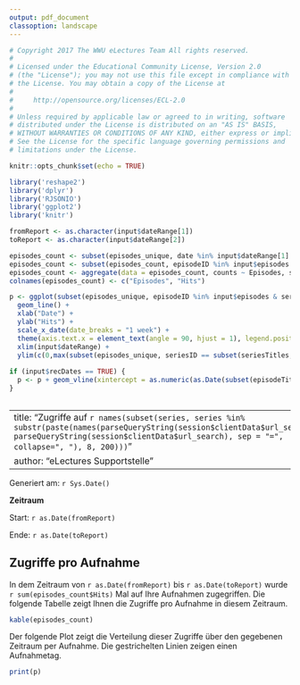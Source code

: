 ```yaml
---
output: pdf_document
classoption: landscape
---
```

```r
# Copyright 2017 The WWU eLectures Team All rights reserved.
#
# Licensed under the Educational Community License, Version 2.0
# (the "License"); you may not use this file except in compliance with
# the License. You may obtain a copy of the License at
#
#     http://opensource.org/licenses/ECL-2.0
#
# Unless required by applicable law or agreed to in writing, software
# distributed under the License is distributed on an "AS IS" BASIS,
# WITHOUT WARRANTIES OR CONDITIONS OF ANY KIND, either express or implied.
# See the License for the specific language governing permissions and
# limitations under the License.

knitr::opts_chunk$set(echo = TRUE)

library('reshape2')
library('dplyr')
library('RJSONIO')
library('ggplot2')
library('knitr')

fromReport <- as.character(input$dateRange[1])
toReport <- as.character(input$dateRange[2])

episodes_count <- subset(episodes_unique, date %in% input$dateRange[1]:input$dateRange[2])
episodes_count <- subset(episodes_count, episodeID %in% input$episodes & seriesID == substr(paste(names(parseQueryString(session$clientData$url_search)), parseQueryString(session$clientData$url_search), sep = "=", collapse=", "), 8, 200))
episodes_count <- aggregate(data = episodes_count, counts ~ Episodes, sum)
colnames(episodes_count) <- c("Episodes", "Hits")

p <- ggplot(subset(episodes_unique, episodeID %in% input$episodes & seriesID == subset(seriesTitles, ID == substr(paste(names(parseQueryString(session$clientData$url_search)), parseQueryString(session$clientData$url_search), sep = "=", collapse=", "), 8, 200))$ID), aes(x = date, y = counts, group = Episodes, color = Episodes)) +
  geom_line() +
  xlab("Date") +
  ylab("Hits") +
  scale_x_date(date_breaks = "1 week") +
  theme(axis.text.x = element_text(angle = 90, hjust = 1), legend.position="right", legend.title=element_text(size=25) , legend.text=element_text(size=20), legend.key.size=unit(15, "mm")) +
  xlim(input$dateRange) +
  ylim(c(0,max(subset(episodes_unique, seriesID == subset(seriesTitles, ID == substr(paste(names(parseQueryString(session$clientData$url_search)), parseQueryString(session$clientData$url_search), sep = "=", collapse=", "), 8, 200))$ID & date %in% input$dateRange[1]:input$dateRange[2])$counts)))
      
if (input$recDates == TRUE) {
  p <- p + geom_vline(xintercept = as.numeric(as.Date(subset(episodeTitles, ID %in% input$episodes)$Date)), linetype = "longdash")
}
      
```

---
title: "Zugriffe auf `r names(subset(series, series %in% substr(paste(names(parseQueryString(session$clientData$url_search)), parseQueryString(session$clientData$url_search), sep = "=", collapse=", "), 8, 200)))`"
author: "eLectures Supportstelle"
---
Generiert am: `r Sys.Date()`

**Zeitraum**

Start: `r as.Date(fromReport)`

Ende: `r as.Date(toReport)`

## Zugriffe pro Aufnahme
In dem Zeitraum von `r as.Date(fromReport)` bis `r as.Date(toReport)` wurde `r sum(episodes_count$Hits)` Mal auf Ihre Aufnahmen zugegriffen. Die folgende Tabelle zeigt Ihnen die Zugriffe pro Aufnahme in diesem Zeitraum.

```r
kable(episodes_count)
```

Der folgende Plot zeigt die Verteilung dieser Zugriffe über den gegebenen Zeitraum per Aufnahme. Die gestrichelten Linien zeigen einen Aufnahmetag.

```r
print(p)
```
